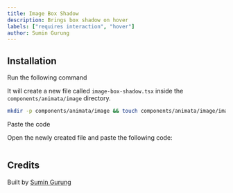```yaml
---
title: Image Box Shadow
description: Brings box shadow on hover
labels: ["requires interaction", "hover"]
author: Sumin Gurung
---
```


<ComponentPreview name="image-image-box-shadow--docs" />

## Installation

<Steps>
<Step>Run the following command</Step>

It will create a new file called `image-box-shadow.tsx` inside the `components/animata/image` directory.

```bash
mkdir -p components/animata/image && touch components/animata/image/image-box-shadow.tsx
```

<Step>Paste the code</Step>

Open the newly created file and paste the following code:

```jsx file=<rootDir>/animata/image/image-box-shadow.tsx

```

</Steps>

## Credits

Built by [Sumin Gurung](https://github.com/GrgSumin)
